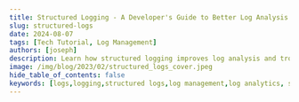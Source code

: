 ```yaml
---
title: Structured Logging - A Developer's Guide to Better Log Analysis [Best Practices Included]
slug: structured-logs
date: 2024-08-07
tags: [Tech Tutorial, Log Management]
authors: [joseph]
description: Learn how structured logging improves log analysis and troubleshooting. Discover implementation techniques, best practices, and integration with observability tools.
image: /img/blog/2023/02/structured_logs_cover.jpeg
hide_table_of_contents: false
keywords: [logs,logging,structured logs,log management,log analytics, structured logging, log analysis, observability, troubleshooting, log management, cloud logging, SigNoz]
---
```


<head>
  <script
    type="application/ld+json"
    dangerouslySetInnerHTML={{ __html: JSON.stringify({
  "@context": "https://schema.org",
  "@type": "TechArticle",
  "headline": "Guide on Structured Logs [Best Practices Included]",
  "alternativeHeadline": "Understanding Structured Logging: Benefits, Best Practices, and Implementation",
  "author": {
    "@type": "Person",
    "name": "Joseph"
  },
  "publisher": {
    "@type": "Organization",
    "name": "SigNoz",
    "logo": {
      "@type": "ImageObject",
      "url": "https://signoz.io/img/SigNozLogo-orange.svg"
    }
  },
  "datePublished": "2024-08-07T00:00:00Z",
  "dateModified": "2024-08-07T00:00:00Z",
  "mainEntityOfPage": {
    "@type": "WebPage",
    "@id": "https://signoz.io/blog/structured-logs/"
  },
  "description": "Learn about structured logging, its benefits, best practices, and how to implement it in your applications. Discover how structured logs can improve debugging, troubleshooting, and monitoring of your systems.",
  "keywords": "logs, logging, structured logs, log management, log analytics",
  "articleSection": "Technology",
  "inLanguage": "en",
  "isPartOf": {
    "@type": "Blog",
    "name": "SigNoz Blog",
    "url": "https://signoz.io/blog/"
  },
  "about": [
    {
      "@type": "Thing",
      "name": "Structured Logging",
      "description": "A method of creating consistent, machine-readable log formats for efficient analysis and processing"
    },
    {
      "@type": "Thing",
      "name": "Log Management",
      "description": "The process of collecting, storing, analyzing, and monitoring log data from various sources"
    },
    {
      "@type": "Thing",
      "name": "Application Monitoring",
      "description": "The practice of tracking and analyzing application performance and behavior through logs and other telemetry data"
    }
  ],
  "mentions": [
    {
      "@type": "SoftwareApplication",
      "name": "SigNoz",
      "applicationCategory": "Log Management and Observability Platform"
    },
    {
      "@type": "SoftwareApplication",
      "name": "Winston Logger",
      "applicationCategory": "Logging Library for Node.js"
    }
  ],
  "mainEntity": {
    "@type": "FAQPage",
    "mainEntity": [
      {
        "@type": "Question",
        "name": "What are structured logs?",
        "acceptedAnswer": {
          "@type": "Answer",
          "text": "Structured logs are log records with a well-defined structure and format. They create easily human-readable textual log data that can also be easily integrated with other systems for automated analyzing, querying, and aggregation."
        }
      },
      {
        "@type": "Question",
        "name": "Why is structured logging important?",
        "acceptedAnswer": {
          "@type": "Answer",
          "text": "Structured logging is important because it allows for more efficient searching, filtering, and aggregation of log data. It enables users to extract meaningful information from log data easily, improves automation, facilitates integration with alert systems, and makes it easier to identify trends and patterns."
        }
      },
      {
        "@type": "Question",
        "name": "What are some best practices for structured logging?",
        "acceptedAnswer": {
          "@type": "Answer",
          "text": "Some best practices for structured logging include: using a consistent format across your application, including relevant information like timestamps and logging levels, using standard log levels, adding unique keys in log entries, creating security-logging practices, testing and validating logs before production deployment, and integrating logs with traces for correlated telemetry signals."
        }
      },
      {
        "@type": "Question",
        "name": "How can I get started with structured logging?",
        "acceptedAnswer": {
          "@type": "Answer",
          "text": "To get started with structured logging: 1) Choose a logging library that supports structured logging, 2) Select a log analytics tool like SigNoz for ingestion, querying, and storage, 3) Implement structured logging in your application following best practices, 4) Use the log analytics tool to analyze and visualize your structured log data."
        }
      },
      {
        "@type": "Question",
        "name": "What is SigNoz and how does it relate to structured logging?",
        "acceptedAnswer": {
          "@type": "Answer",
          "text": "SigNoz is an open-source log management tool that can be used for structured logging. It uses OpenTelemetry to collect logs and a columnar database for storage. SigNoz helps in ingesting, querying, and visualizing structured log data, making it easier to derive insights from your logs."
        }
      }
    ]
  },
  "tutorial": {
    "@type": "HowTo",
    "name": "How to Implement Structured Logging",
    "step": [
      {
        "@type": "HowToStep",
        "name": "Choose a Logging Library",
        "text": "Select a logging library that supports structured logging, such as Winston for Node.js"
      },
      {
        "@type": "HowToStep",
        "name": "Define Log Structure",
        "text": "Determine the key-value pairs or fields that will make up your structured log entries"
      },
      {
        "@type": "HowToStep",
        "name": "Implement Logging in Application",
        "text": "Integrate the chosen logging library into your application and use it to generate structured logs"
      },
      {
        "@type": "HowToStep",
        "name": "Select a Log Analytics Tool",
        "text": "Choose a log analytics tool like SigNoz for ingesting, querying, and storing your structured logs"
      },
      {
        "@type": "HowToStep",
        "name": "Configure Log Shipping",
        "text": "Set up log shipping from your application to the chosen log analytics tool"
      },
      {
        "@type": "HowToStep",
        "name": "Test and Validate",
        "text": "Test your logging implementation and validate that logs are being correctly generated and shipped"
      },
      {
        "@type": "HowToStep",
        "name": "Analyze and Visualize",
        "text": "Use the log analytics tool to analyze and visualize your structured log data for insights"
      }
    ]
  }
}) }}
  />
</head>

Structured logging is the method of having a consistent log format for your application logs so that they can be easily searched and analyzed. Having structured logs allows for more efficient searching, filtering, and aggregation of log data. It enables users to extract meaningful information from log data easily.



![Cover Image](/img/blog/2023/02/structured_logs_cover.webp)

Logging is an essential aspect of system administration and monitoring. Logging allows you to record information data about the application's activity. The primary purpose of obtaining logs is to streamline the debugging, troubleshooting, or auditing practices.

Logs include system events, user actions, and error messages. They can be stored in various forms, such as text files and databases. This allows them to analyze and visualize using log management platforms such as [SigNoz](https://signoz.io/docs/userguide/logs/). The structure of these logs falls on a large spectrum. A log can be structured, semi-structured or unstructured. In this blog, we will learn about structured logging and its benefits.

## What are Structured Logs?

A structured log is a log record with a well-defined structure and format. The structured logging practice creates easily human-readable textual log data. The same data can be easily integrated with other systems to automate log analyzing, querying, and aggregation.

Semi-structured and unstructured logging usually provide text data that are easy to read by humans but can be challenging for machines to extract. It is harder to query such data structures for helpful information. Unstructured log data makes it harder to analyze log data.

Structured logging solves these challenges and creates room for additional analytic techniques. Structure logging aims to create machine-readable data for advanced functionalities. Structured logs ensure each log entry is composed of a set of fields or key-value pairs in a well-structured and consistent format that can be easily parsed and analyzed.

This structure allows for more efficient searching, filtering, and aggregation of log data. With the help of logging tools, you can automatically extract meaningful information from the logs. It becomes more straightforward to transform your data efficiently. Due to their format, structured logs also allow effortless integration with other systems, such as monitoring and alerting tools.


Consider the following simple example of an unstructured log message:

```bash
[info] [Friday, 20-Jan-23 11:17:55 UTC] The application has started.
[Error] [Friday, 20-Jan-23 11:17:55 UTC] An error occurred while processing this request.
```

The above log example contains log information. While it is a straightforward log, having a huge list of such records that includes complex examples can take time to draw a valid conclusion. Imagine having thousands of such logs that you need to analyze for insights.

It can be hard to diagnose and troubleshoot how an issue occurred, as the log message needs descriptive log information. Using the same log message, you can use structured log formats to describe the message with payload:

```json
{
  "timestamp": "Friday, 20-Jan-23 11:17:55 UTC",
  "level": "info",
  "message": "The application has started."
}
```

Both the unstructured and structured payloads contain the same information. However, the structured log message has key attributes that can be paired with any corresponding values. This means an analysis system can analyze the data using these attributes to perform searches and filter results. On top of that, you can detect patterns in the data and have a concrete conclusion based on your log messages.

With key-value pairs, you can add more meaningful information to your logs. Here is an example of log using a structured format with more details on `error` type:

```json
{
  "timestamp": "Friday, 20-Jan-23 11:17:55 UTC",
  "level": "error",
  "message": "An error occurred while processing this request",
  "error": {
    "code": "500",
    "message": "Internal server error",
    "details": "Error occurred when sending POST data query."
  }
}
```

### Anatomy of a Structured Log Entry

A structured log entry typically consists of several essential fields:

- **Timestamp**: When the event occurred
- **Log level**: Severity of the event (e.g., INFO, WARN, ERROR)
- **Message**: A human-readable description of the event
- **Context**: Additional metadata about the event

Here's an example of a structured log entry in JSON format:

```json
{
  "timestamp": "2023-05-09T14:32:10.123Z",
  "level": "ERROR",
  "message": "Failed to process payment",
  "context": {
    "user_id": "12345",
    "transaction_id": "tx-98765",
    "error_code": "INSUFFICIENT_FUNDS"
  }
}
```

This format allows for easy parsing and analysis, enabling you to quickly extract relevant information when troubleshooting issues.

## Why is Structured Logging Needed?

There are numerous benefits to using structured logs. Below are some points for why structured logging is needed:

- With structured logs, it is accessible to search, filter, and aggregate log data.
- Its format is friendly with observability and logging tools like [SigNoz](https://signoz.io/docs/userguide/logs/). This makes it easier to analyze your log data faster and more efficiently to troubleshoot any application issues.
- Structured logs improve automation. You can automatically extract any relevant information, such as error messages and performance metrics, and create aggregates.
- Structured logs are easily integrated with [alert systems](https://signoz.io/docs/userguide/alerts-management/). You can get notified if the software system starts sending logs of a certain type.
- With structured logs, it is easier to identify trends and patterns that might be missed with unstructured logs.
- Structured logs open room for broader integration with logs from different sources and with monitoring tools.
- Structured logs reduce costs on tools you can choose to integrate and analyze data. The data is consistent. This makes storing in long-term retention easier with reduced storage cost.
- It is easier to visualize structured logs data with which you can drive insights faster. Log analytics tool like SigNoz can help you create charts from structured logs data easily.

## Best Practices for Structured Logging

Structured logging has many benefits. Based on this guide, you have understood the importance in detail. However, when using structured logs, it's good to follow the best practices to ensure you get the optimal benefits structured logs offer. Some of the best practices are:

- Always use a consistent format if you choose JSON, for example. You should stick to that one format across your application. This makes it easier to parse the collected data, analyze logs and provide timely feedback.
- Remember to include relevant information in your log entries. Fields such as timestamps, logging levels, and context-specific data (user information and request details) make it easier to understand your application history.
- Use the standard log levels for your log entries. This includes `info`, `warning`, `error`, `debugging`, etc. Such practices make it possible to have filtering features for your log data.
- Remember to add unique keys in log entries. This makes it easy to search and filter log data using tools like [SigNoz](https://signoz.io/).
- Create security-logging practices to monitor security breaches, suspicious activity, and other potential threats.
- Before rolling your application to production, always test and validate your logs. This will help you ensure your application generates logs correctly and in the expected format.
- You can also integrate your logs with traces. Having [correlated telemetry signals](https://signoz.io/blog/microservices-logging/#integrating-observability-in-logs) can help you drive contextual insights faster.

## The Developer's Guide to Implementing Structured Logging

Implementing structured logging in your applications requires careful planning and execution. Here are some key steps to get you started:

1. **Choose the right logging library**: 

Select a library that supports structured logging in your programming language. Popular options include:
   - Java: Logback with Logstash encoder
   - Python: [structlog](https://signoz.io/guides/structlog)
   - JavaScript: [Winston]((https://signoz.io/blog/winston-logger/))
   - Go: [Zap](https://signoz.io/guides/zap-logger) or [Logrus](https://signoz.io/guides/golang-logrus/)

2. **Define your log structure**: 

Establish a consistent format for your logs across all services. This might include standard fields like timestamp, log level, and message, as well as custom fields specific to your application.

3. **Implement correlation IDs**: 

Use unique identifiers to trace requests across multiple services. This is especially important in microservices architectures.

4. **Handle sensitive information**: 

Be cautious about logging personally identifiable information (PII) or other sensitive data. Implement masking or encryption for sensitive fields.

4. **Choose a log management tool**: 
The next step is to choose a log analytics tool. When choosing a log analytics tool, three things must be kept in mind - ingestion, query, and storage. Based on these parameters and your use case, you can choose a log analytics tool that suits you. SigNoz is an open-source log management tool that you can use for structured logging.

It uses OpenTelemetry to collect logs and uses ClickHouse which is a columnar database for storage. You can check out the logs performance benchmark of SigNoz to see if it fits your needs.

<GetStartedSigNoz />

SigNoz allows you to:
- Correlate logs with distributed traces and metrics
- Visualize log data alongside other telemetry
- Set up alerts based on complex log patterns
- Gain end-to-end visibility into your applications

### Common Pitfalls and How to Avoid Them

As you implement structured logging, be aware of these common mistakes:

- **Overlogging**: Don't log everything—focus on meaningful events and data.
- **Inconsistent formatting**: Maintain a consistent log structure across all services.
- **Performance issues**: Be mindful of the performance impact of logging, especially in high-throughput systems.
- **Invalid structures**: Implement validation to ensure your logs always conform to the expected structure.

## Leveraging Structured Logs for Advanced Analysis

With structured logs in place, you can take advantage of powerful log management tools to gain deeper insights into your systems. These tools can help you:

- Parse and analyze logs at scale
- Create custom dashboards and visualizations
- Set up alerts based on specific log patterns
- Correlate logs with metrics and traces for full observability

## Structured Logging in Cloud Environments

Cloud environments present unique challenges and opportunities for structured logging:

- **Containerized applications**: Adapt your logging practices for ephemeral containers and orchestration platforms like Kubernetes.
- **Cloud-native logging services**: Utilize services like AWS CloudWatch or Google Cloud Logging for seamless integration with your cloud infrastructure.
- **Microservices architectures**: Implement centralized log aggregation to maintain visibility across distributed systems.
- **Compliance and security**: Ensure your logging practices meet regulatory requirements and protect sensitive information.

## Conclusion

Logging is an integral part of all software systems. You can understand what's happening and where problems might be. Generally, if something goes wrong in production, you have a reference to trace your logs. Structured logs make it easier to search, query, and analyze logs data at scale.

A log analysis tool like SigNoz can help you derive insights from logs data quickly while ensuring efficient management and storage. You can check out the SigNoz GitHub repo <a href = "https://github.com/SigNoz/signoz" rel="noopener noreferrer nofollow" target="_blank" >here</a>.

## FAQs

### What are the main differences between structured and unstructured logging?

Structured logging uses a consistent, predefined format (often JSON or XML) with key-value pairs, making logs easily parseable and searchable. Unstructured logging typically consists of free-form text, which is harder to analyze programmatically.

### How does structured logging impact application performance?

While structured logging can have a slight performance overhead due to the additional formatting, modern logging libraries are highly optimized. The benefits in terms of improved troubleshooting and analysis usually outweigh the minimal performance impact.

### Can I convert existing unstructured logs to structured format?

Yes, it's possible to convert unstructured logs to a structured format using log parsing tools or custom scripts. However, it's generally more effective to implement structured logging directly in your application code.

### What are some popular structured logging libraries for different programming languages?

- Java: Logback with Logstash encoder
- Python: structlog
- JavaScript: Winston
- Go: Zap or Logrus
- .NET: Serilog

### What are structured logs?
Structured logs are log records with a well-defined structure and format. They create easily human-readable textual log data that can also be easily integrated with other systems for automated analyzing, querying, and aggregation.

### Why is structured logging important?
Structured logging is important because it allows for more efficient searching, filtering, and aggregation of log data. It enables users to extract meaningful information from log data easily, improves automation, facilitates integration with alert systems, and makes it easier to identify trends and patterns.

### What are the benefits of using structured logs?
The benefits of using structured logs include:
- Easier searching, filtering, and aggregation of log data
- Better compatibility with observability and logging tools
- Improved automation for extracting relevant information
- Easier integration with alert systems
- Ability to identify trends and patterns more easily
- Reduced storage costs due to consistent data format
- Easier visualization of log data for faster insights

### What are some best practices for structured logging?
Some best practices for structured logging include:
- Using a consistent format across your application
- Including relevant information like timestamps, logging levels, and context-specific data
- Using standard log levels (info, warning, error, debugging, etc.)
- Adding unique keys in log entries for easy searching and filtering
- Creating security-logging practices
- Testing and validating logs before production deployment
- Integrating logs with traces for correlated telemetry signals

### How can I get started with structured logging?
To get started with structured logging:
1. Choose a logging library that supports structured logging (e.g., winston for Node.js)
2. Select a log analytics tool like SigNoz for ingestion, querying, and storage
3. Implement structured logging in your application following best practices
4. Use the log analytics tool to analyze and visualize your structured log data

---

**Related Posts**

**[A Lightweight Open Source ELK alternative](https://signoz.io/blog/elk-alternative-open-source/)**

**[OpenTelemetry Logs - A Complete Introduction & Implementation](https://signoz.io/blog/opentelemetry-logs/)**
